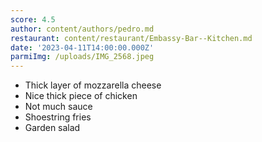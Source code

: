 ```yaml
---
score: 4.5
author: content/authors/pedro.md
restaurant: content/restaurant/Embassy-Bar--Kitchen.md
date: '2023-04-11T14:00:00.000Z'
parmiImg: /uploads/IMG_2568.jpeg
---
```


* Thick layer of mozzarella cheese
* Nice thick piece of chicken
* Not much sauce
* Shoestring fries
* Garden salad
